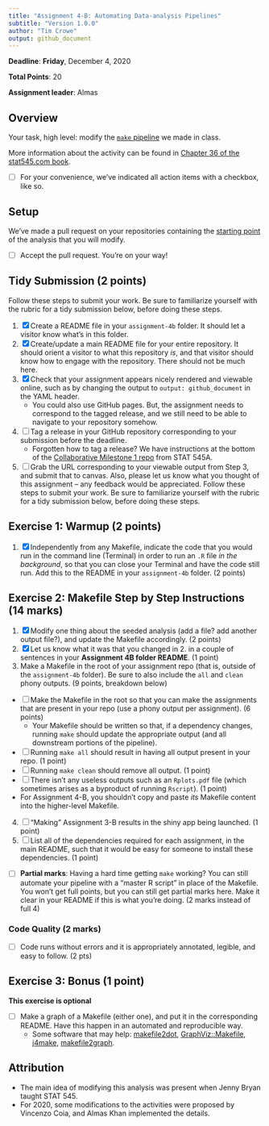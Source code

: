 ```yaml
---
title: "Assignment 4-B: Automating Data-analysis Pipelines"
subtitle: "Version 1.0.0" 
author: "Tim Crowe"
output: github_document
---
```


__Deadline__: **Friday**, December 4, 2020

__Total Points__: 20

__Assignment leader__: Almas

## Overview

Your task, high level: modify the [`make` pipeline](https://github.com/UBC-STAT/stat545.stat.ubc.ca/tree/master/content/assignments/assignment-4b/make-activity) we made in class. 

More information about the activity can be found in [Chapter 36 of the stat545.com book](http://stat545.com/automation04_make-activity.html).

- [ ] For your convenience, we've indicated all action items with a checkbox, like so.

## Setup

We've made a pull request on your repositories containing the [starting point](https://github.com/UBC-STAT/stat545.stat.ubc.ca/tree/master/content/assignments/assignment-4b) of the analysis that you will modify.

- [ ] Accept the pull request. You're on your way!


## Tidy Submission (2 points)

Follow these steps to submit your work. Be sure to familiarize yourself with the rubric for a tidy submission below, before doing these steps.

1. [x] Create a README file in your `assignment-4b` folder. It should let a visitor know what's in this folder.
2. [x] Create/update a main README file for your entire repository. It should orient a visitor to what this repository _is_, and that visitor should know how to engage with the repository. There should not be much here.
3. [x] Check that your assignment appears nicely rendered and viewable online, such as by changing the output to `output: github_document` in the YAML header. 
    - You could also use GitHub pages. But, the assignment needs to correspond to the tagged release, and we still need to be able to navigate to your repository somehow.
4. [ ] Tag a release in your GitHub repository corresponding to your submission before the deadline.
    - Forgotten how to tag a release? We have instructions at the bottom of the [Collaborative Milestone 1 repo](https://stat545.stat.ubc.ca/collaborative-project/milestone1/readme/) from STAT 545A.
5. [ ] Grab the URL corresponding to your viewable output from Step 3, and submit that to canvas. Also, please let us know what you thought of this assignment -- any feedback would be appreciated. Follow these steps to submit your work. Be sure to familiarize yourself with the rubric for a tidy submission below, before doing these steps.


## Exercise 1: Warmup (2 points)

1. [x] Independently from any Makefile, indicate the code that you would run in the command line (Terminal) in order to run an `.R` file _in the background_, so that you can close your Terminal and have the code still run. Add this to the README in your `assignment-4b` folder. (2 points)


## Exercise 2: Makefile Step by Step Instructions (14 marks)

1. [x] Modify one thing about the seeded analysis (add a file? add another output file?), and update the Makefile accordingly. (2 points)
2. [x] Let us know what it was that you changed in 2. in a couple of sentences in your **Assignment 4B folder README**. (1 point)
3. Make a Makefile in the root of your assignment repo (that is, outside of the `assignment-4b` folder). Be sure to also include the `all` and `clean` phony outputs. (9 points, breakdown below) 
  - [ ] Make the Makefile in the root so that you can make the assignments that are present in your repo (use a phony output per assignment). (6 points)
    - Your Makefile should be written so that, if a dependency changes, running `make` should update the appropriate output (and all downstream portions of the pipeline).
  - [ ] Running `make all` should result in having all output present in your repo. (1 point)
  - [ ] Running `make clean` should remove all output. (1 point)
  - [ ] There isn't any useless outputs such as an `Rplots.pdf` file (which sometimes arises as a byproduct of running `Rscript`). (1 point)
  - For Assignment 4-B, you shouldn't copy and paste _its_ Makefile content into the higher-level Makefile. 
4. [ ] "Making" Assignment 3-B results in the shiny app being launched. (1 point)
5. [ ] List all of the dependencies required for each assignment, in the main README, such that it would be easy for someone to install these dependencies. (1 point)

- [ ] **Partial marks**: Having a hard time getting `make` working? You can still automate your pipeline with a "master R script" in place of the Makefile. You won't get full points, but you can still get partial marks here. Make it clear in your README if this is what you're doing. (2 marks instead of full 4)

### Code Quality (2 marks)

- [ ] Code runs without errors and it is appropriately annotated, legible, and easy to follow. (2 pts)



## Exercise 3: Bonus (1 point)

**This exercise is optional**

- [ ] Make a graph of a Makefile (either one), and put it in the corresponding README. Have this happen in an automated and reproducible way.
	- Some software that may help: [makefile2dot](https://github.com/vak/makefile2dot), [GraphViz::Makefile](https://metacpan.org/pod/GraphViz::Makefile), [j4make](https://github.com/lindenb/j4make), [makefile2graph](https://github.com/lindenb/makefile2graph).
	
## Attribution

- The main idea of modifying this analysis was present when Jenny Bryan taught STAT 545.
- For 2020, some modifications to the activities were proposed by Vincenzo Coia, and Almas Khan implemented the details. 

